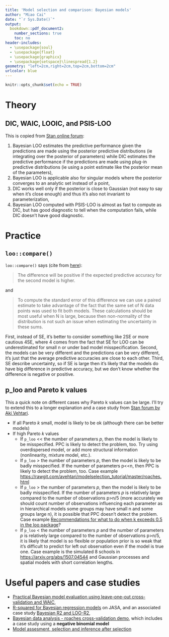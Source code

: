 ```yaml
---
title: 'Model selection and comparison: Bayesian models'
author: "Miao Cai"
date: "`r Sys.Date()`"
output:
  bookdown::pdf_document2: 
    number_sections: true
    toc: no
header-includes:
  - \usepackage{soul}
  - \usepackage{float}
  - \usepackage{graphicx}
  - \usepackage{setspace}\linespread{1.2}
geometry: "left=2cm,right=2cm,top=2cm,bottom=2cm"
urlcolor: blue
---
```


```r
knitr::opts_chunk$set(echo = TRUE)
```

# Theory

## DIC, WAIC, LOOIC, and PSIS-LOO

This is copied from [Stan online forum](https://discourse.mc-stan.org/t/advantages-of-loo-over-dic/5319/3):

1. Bayesian LOO estimates the predictive performance given the predictions are made using the posterior predictive distributions (ie integrating over the posterior of parameters) while DIC estimates the predictive performance if the predictions are made using plug-in predictive distributions (ie using a point estimate like the posterior mean of the parameters),
2. Bayesian LOO is applicable also for singular models where the posterior converges to an analytic set instead of a point,
3. DIC works well only if the posterior is close to Gaussian (not easy to say when it’s close enough) and thus it’s also not invariant to parameterization,
4. Bayesian LOO computed with PSIS-LOO is almost as fast to compute as DIC, but has good diagnostic to tell when the computation fails, while DIC doesn’t have good diagnostic.

# Practice

## `loo::compare()`

`loo::compare()` says (cite from [here](https://discourse.mc-stan.org/t/interpreting-output-from-compare-of-loo/3380/4)):

> The difference will be positive if the expected predictive accuracy for the second model is higher.

and 

> To compute the standard error of this difference we can use a paired estimate to take advantage of the fact that the same set of N data points was used to fit both models. These calculations should be most useful when N is large, because then non-normality of the distribution is not such an issue when estimating the uncertainty in these sums.

First, instead of SE, it’s better to consider something like 2SE or more cautious 4SE, where 4 comes from the fact that SE for LOO can be underestimated for small n or under bad model misspecification. Second, the models can be very different and the predictions can be very different, it’s just that the average predictive accuracies are close to each other. Third, SE describe uncertainty, so if SE is large then it’s likely that the models do have big difference in predictive accuracy, but we don’t know whether the difference is negative or positive.

## p_loo and Pareto k values

This a quick note on different cases why Pareto k values can be large. I’ll try to extend this to a longer explanation and a case study from [Stan forum by Aki Vehtari](https://discourse.mc-stan.org/t/a-quick-note-what-i-infer-from-p-loo-and-pareto-k-values/3446).

- If all Pareto $k$ small, model is likely to be ok (although there can be better models)
- If high Pareto $k$ values
    + If `p_loo` << the number of parameters $p$, then the model is likely to be misspecified. PPC is likely to detect the problem, too. Try using overdispersed model, or add more structural information (nonlinearity, mixture model, etc.).
    + If `p_loo` > the number of parameters $p$, then the model is likely to be badly misspecified. If the number of parameters p<<n, then PPC is likely to detect the problem, too. Case example [https://rawgit.com/avehtari/modelselection_tutorial/master/roaches.html](https://rawgit.com/avehtari/modelselection_tutorial/master/roaches.html)
    + If `p_loo` > the number of parameters $p$, then the model is likely to be badly misspecified. If the number of parameters $p$ is relatively large compared to the number of observations p>n/5 (more accurately we should count number of observations influencing each parameter as in hierarchical models some groups may have small n and some groups large n), it is possible that PPC doesn’t detect the problem. Case example [Recommendations for what to do when k exceeds 0.5 in the loo package](https://discourse.mc-stan.org/t/recommendations-for-what-to-do-when-k-exceeds-0-5-in-the-loo-package/3417/10)?
    + If `p_loo` < the number of parameters $p$ and the number of parameters $p$ is relatively large compared to the number of observations p>n/5, it is likely that model is so flexible or population prior is so weak that it’s difficult to predict for left out observation even if the model is true one. Case example is the simulated 8 schools in [https://arxiv.org/abs/1507.04544](https://arxiv.org/abs/1507.04544) and Gaussian processes and spatial models with short correlation lengths.
    
# Useful papers and case studies

- [Practical Bayesian model evaluation using leave-one-out cross-validation and WAIC](https://link.springer.com/article/10.1007/s11222-016-9696-4),
- [R-squared for Bayesian regression models](http://www.stat.columbia.edu/~gelman/research/unpublished/bayes_R2_v3.pdf) on JASA, and an associated case study [Bayesian R2 and LOO-R2](https://avehtari.github.io/bayes_R2/bayes_R2.html),
- [Bayesian data analysis - roaches cross-validation demo](https://rawgit.com/avehtari/modelselection_tutorial/master/roaches.html), which includes a case study using a **negative binomial model**
- [Model assesment, selection and inference after selection](https://avehtari.github.io/modelselection/)